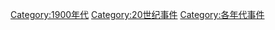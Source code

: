[[Category:1900年代|Category:1900年代]]
[[Category:20世纪事件|Category:20世纪事件]]
[[Category:各年代事件|Category:各年代事件]]